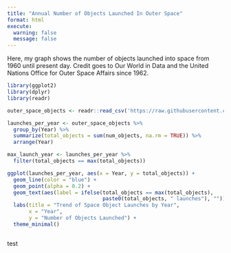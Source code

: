 ```yaml
---
title: "Annual Number of Objects Launched In Outer Space"
format: html
execute: 
  warning: false
  message: false
---
```


Here, my graph shows the number of objects launched into space from 1960 until present day. Credit goes to Our World in Data and the United Nations Office for Outer Space Affairs since 1962.

```r
library(ggplot2)
library(dplyr)
library(readr)

outer_space_objects <- readr::read_csv('https://raw.githubusercontent.com/rfordatascience/tidytuesday/main/data/2024/2024-04-23/outer_space_objects.csv')

launches_per_year <- outer_space_objects %>%
  group_by(Year) %>%
  summarize(total_objects = sum(num_objects, na.rm = TRUE)) %>%
  arrange(Year)

max_launch_year <- launches_per_year %>%
  filter(total_objects == max(total_objects))

ggplot(launches_per_year, aes(x = Year, y = total_objects)) +
  geom_line(color = "blue") +
  geom_point(alpha = 0.2) +
  geom_text(aes(label = ifelse(total_objects == max(total_objects), 
                               paste0(total_objects, " launches"), ""))) +
  labs(title = "Trend of Space Object Launches by Year",
       x = "Year",
       y = "Number of Objects Launched") +
  theme_minimal()



```

test
